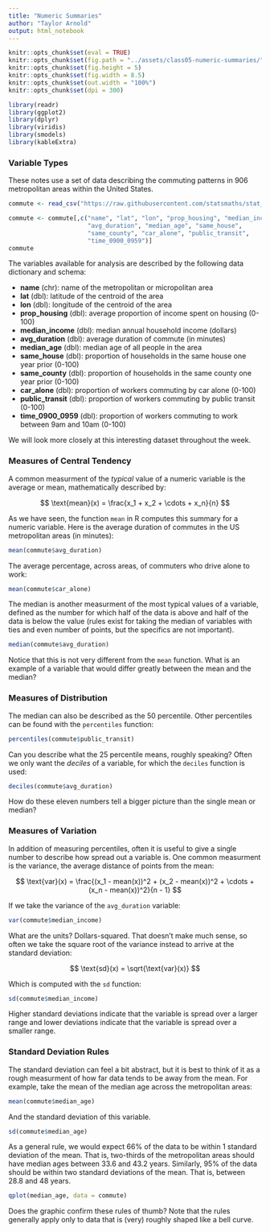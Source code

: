 ```yaml
---
title: "Numeric Summaries"
author: "Taylor Arnold"
output: html_notebook
---
```


```r
knitr::opts_chunk$set(eval = TRUE)
knitr::opts_chunk$set(fig.path = "../assets/class05-numeric-summaries/")
knitr::opts_chunk$set(fig.height = 5)
knitr::opts_chunk$set(fig.width = 8.5)
knitr::opts_chunk$set(out.width = "100%")
knitr::opts_chunk$set(dpi = 300)
```

```r
library(readr)
library(ggplot2)
library(dplyr)
library(viridis)
library(smodels)
library(kableExtra)
```

### Variable Types

These notes use a set of data describing the commuting patterns in
906 metropolitan areas within the United States.

```r
commute <- read_csv("https://raw.githubusercontent.com/statsmaths/stat_data/gh-pages/acs_commute.csv")
```
```r
commute <- commute[,c("name", "lat", "lon", "prop_housing", "median_income",
                      "avg_duration", "median_age", "same_house",
                      "same_county", "car_alone", "public_transit",
                      "time_0900_0959")]
commute
```

The variables available for analysis are described by the following
data dictionary and schema:

- **name** (chr): name of the metropolitan or micropolitan area
- **lat** (dbl): latitude of the centroid of the area
- **lon** (dbl): longitude of the centroid of the area
- **prop_housing** (dbl): average proportion of income spent on housing (0-100)
- **median_income** (dbl): median annual household income (dollars)
- **avg_duration** (dbl): average duration of commute (in minutes)
- **median_age** (dbl): median age of all people in the area
- **same_house** (dbl): proportion of households in the same house one year prior (0-100)
- **same_county** (dbl): proportion of households in the same county one year prior (0-100)
- **car_alone** (dbl): proportion of workers commuting by car alone (0-100)
- **public_transit** (dbl): proportion of workers commuting by public transit (0-100)
- **time_0900_0959** (dbl): proportion of workers commuting to work between 9am and 10am (0-100)

We will look more closely at this interesting dataset throughout
the week.

### Measures of Central Tendency

A common measurment of the *typical* value of a numeric variable
is the average or mean, mathematically described by:

$$ \text{mean}(x) = \frac{x_1 + x_2 + \cdots + x_n}{n} $$

As we have seen, the function `mean` in R computes this summary
for a numeric variable. Here is the average duration of commutes
in the US metropolitan areas (in minutes):

```r
mean(commute$avg_duration)
```

The average percentage, across areas, of commuters who drive alone
to work:

```r
mean(commute$car_alone)
```

The median is another measurment of the most typical values of a variable,
defined as the number for which half of the data is above and half of the
data is below the value (rules exist for taking the median of variables
with ties and even number of points, but the specifics are not important).

```r
median(commute$avg_duration)
```

Notice that this is not very different from the `mean` function. What is
an example of a variable that would differ greatly between the mean and
the median?

### Measures of Distribution

The median can also be described as the 50 percentile. Other percentiles
can be found with the `percentiles` function:

```r
percentiles(commute$public_transit)
```

Can you describe what the 25 percentile means, roughly speaking? Often
we only want the *deciles* of a variable, for which the `deciles` function
is used:

```r
deciles(commute$avg_duration)
```

How do these eleven numbers tell a bigger picture than the single mean or
median?

### Measures of Variation

In addition of measuring percentiles, often it is useful to give a single
number to describe how spread out a variable is. One common measurment is
the variance, the average distance of points from the mean:

$$ \text{var}(x) = \frac{(x_1 - mean(x))^2 + (x_2 - mean(x))^2 + \cdots + (x_n - mean(x))^2}{n - 1} $$

If we take the variance of the `avg_duration` variable:

```r
var(commute$median_income)
```

What are the units? Dollars-squared. That doesn't make much sense, so often
we take the square root of the variance instead to arrive at the standard
deviation:

$$ \text{sd}(x) = \sqrt{\text{var}(x)} $$

Which is computed with the `sd` function:

```r
sd(commute$median_income)
```

Higher standard deviations indicate that the variable is spread over a larger
range and lower deviations indicate that the variable is spread over a smaller
range.

### Standard Deviation Rules

The standard deviation can feel a bit abstract, but it is best to think
of it as a rough measurment of how far data tends to be away from the mean.
For example, take the mean of the median age across the metropolitan areas:

```r
mean(commute$median_age)
```

And the standard deviation of this variable.

```r
sd(commute$median_age)
```

As a general rule, we would expect 66% of the data to be within 1
standard deviation of the mean. That is, two-thirds of the metropolitan
areas should have median ages between 33.6 and 43.2 years.
Similarly, 95% of the data should be within two standard deviations of
the mean. That is, between 28.8 and 48 years.

```r
qplot(median_age, data = commute)
```

Does the graphic confirm these rules of thumb? Note that the rules
generally apply only to data that is (very) roughly shaped like a bell
curve.

